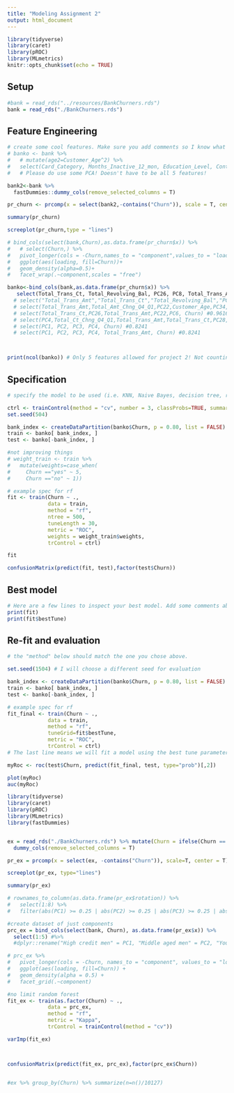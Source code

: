 ---
title: "Modeling Assignment 2"
output: html_document
---

```{r setup, include=FALSE}
library(tidyverse)
library(caret)
library(pROC)
library(MLmetrics)
knitr::opts_chunk$set(echo = TRUE)
```

## Setup

```{r}
#bank = read_rds("../resources/BankChurners.rds") 
bank = read_rds("./BankChurners.rds")
```


## Feature Engineering

```{r}
# create some cool features. Make sure you add comments so I know what you are trying to accomplish!
# banko <- bank %>% 
#   # mutate(age2=Customer_Age^2) %>%
#   select(Card_Category, Months_Inactive_12_mon, Education_Level, Contacts_Count_12_mon, Dependent_count, Churn)
#   # Please do use some PCA! Doesn't have to be all 5 features!

bank2<-bank %>% 
  fastDummies::dummy_cols(remove_selected_columns = T)

pr_churn <- prcomp(x = select(bank2,-contains("Churn")), scale = T, center = T)

summary(pr_churn)

screeplot(pr_churn,type = "lines")

# bind_cols(select(bank,Churn),as.data.frame(pr_churn$x)) %>%
#   # select(Churn,) %>%
#   pivot_longer(cols = -Churn,names_to = "component",values_to = "loading") %>%
#   ggplot(aes(loading, fill=Churn))+
#   geom_density(alpha=0.5)+
#   facet_wrap(.~component,scales = "free")

banko<-bind_cols(bank,as.data.frame(pr_churn$x)) %>% 
   select(Total_Trans_Ct, Total_Revolving_Bal, PC26, PC8, Total_Trans_Amt, Churn) #0.9734
  # select("Total_Trans_Amt","Total_Trans_Ct","Total_Revolving_Bal","PC31","Total_Ct_Chng_Q4_Q1",Churn) #0.9709
  # select(Total_Trans_Amt,Total_Amt_Chng_Q4_Q1,PC22,Customer_Age,PC34,Churn) #0.9709
  # select(Total_Trans_Ct,PC26,Total_Trans_Amt,PC22,PC6, Churn) #0.9616
  # select(PC4,Total_Ct_Chng_Q4_Q1,Total_Trans_Amt,Total_Trans_Ct,PC28,Churn) #0.9617
  # select(PC1, PC2, PC3, PC4, Churn) #0.8241
  # select(PC1, PC2, PC3, PC4, Total_Trans_Amt, Churn) #0.8241



print(ncol(banko)) # Only 5 features allowed for project 2! Not counting the dependent variable.

```


## Specification

```{r}
# specify the model to be used (i.e. KNN, Naive Bayes, decision tree, random forest, bagged trees) and the tuning parameters used

ctrl <- trainControl(method = "cv", number = 3, classProbs=TRUE, summaryFunction = twoClassSummary)
set.seed(504) 

bank_index <- createDataPartition(banko$Churn, p = 0.80, list = FALSE)
train <- banko[ bank_index, ]
test <- banko[-bank_index, ]

#not improving things
# weight_train <- train %>% 
#   mutate(weights=case_when(
#     Churn =="yes" ~ 5,
#     Churn =="no" ~ 1))

# example spec for rf
fit <- train(Churn ~ .,
             data = train, 
             method = "rf",
             ntree = 500,
             tuneLength = 30,
             metric = "ROC",
             weights = weight_train$weights,
             trControl = ctrl)

fit

confusionMatrix(predict(fit, test),factor(test$Churn))
```


## Best model

```{r}
# Here are a few lines to inspect your best model. Add some comments about optimal hyperparameters.
print(fit)
print(fit$bestTune)
```


## Re-fit and evaluation

```{r}
# the "method" below should match the one you chose above. 

set.seed(1504) # I will choose a different seed for evaluation

bank_index <- createDataPartition(banko$Churn, p = 0.80, list = FALSE)
train <- banko[ bank_index, ]
test <- banko[-bank_index, ]

# example spec for rf
fit_final <- train(Churn ~ .,
             data = train, 
             method = "rf",
             tuneGrid=fit$bestTune,
             metric = "ROC",
             trControl = ctrl) 
# The last line means we will fit a model using the best tune parameters your CV found above.

myRoc <- roc(test$Churn, predict(fit_final, test, type="prob")[,2])

plot(myRoc)
auc(myRoc)
```

```{r Karyn's mysterious 100% model}

library(tidyverse)
library(caret)
library(pROC)
library(MLmetrics)
library(fastDummies)


ex = read_rds("./BankChurners.rds") %>% mutate(Churn = ifelse(Churn == 'yes', 1, 0)) %>%
  dummy_cols(remove_selected_columns = T)

pr_ex = prcomp(x = select(ex, -contains("Churn")), scale=T, center = T) #components made without Churn column

screeplot(pr_ex, type="lines")

summary(pr_ex)

# rownames_to_column(as.data.frame(pr_ex$rotation)) %>%
#   select(1:8) %>%
#   filter(abs(PC1) >= 0.25 | abs(PC2) >= 0.25 | abs(PC3) >= 0.25 | abs(PC4) >= 0.25)

#create dataset of just components
prc_ex = bind_cols(select(bank, Churn), as.data.frame(pr_ex$x)) %>%
  select(1:5) #%>%
  #dplyr::rename("High credit men" = PC1, "Middle aged men" = PC2, "Young spenders" = PC3, "Old Spenders"= PC4)

# prc_ex %>%
#   pivot_longer(cols = -Churn, names_to = "component", values_to = "loading") %>%
#   ggplot(aes(loading, fill=Churn)) + 
#   geom_density(alpha = 0.5) + 
#   facet_grid(.~component)

#no limit random forest
fit_ex <- train(as.factor(Churn) ~ .,
             data = prc_ex, 
             method = "rf",
             metric = "Kappa",
             trControl = trainControl(method = "cv"))

varImp(fit_ex)



confusionMatrix(predict(fit_ex, prc_ex),factor(prc_ex$Churn))


#ex %>% group_by(Churn) %>% summarize(n=n()/10127)


```


